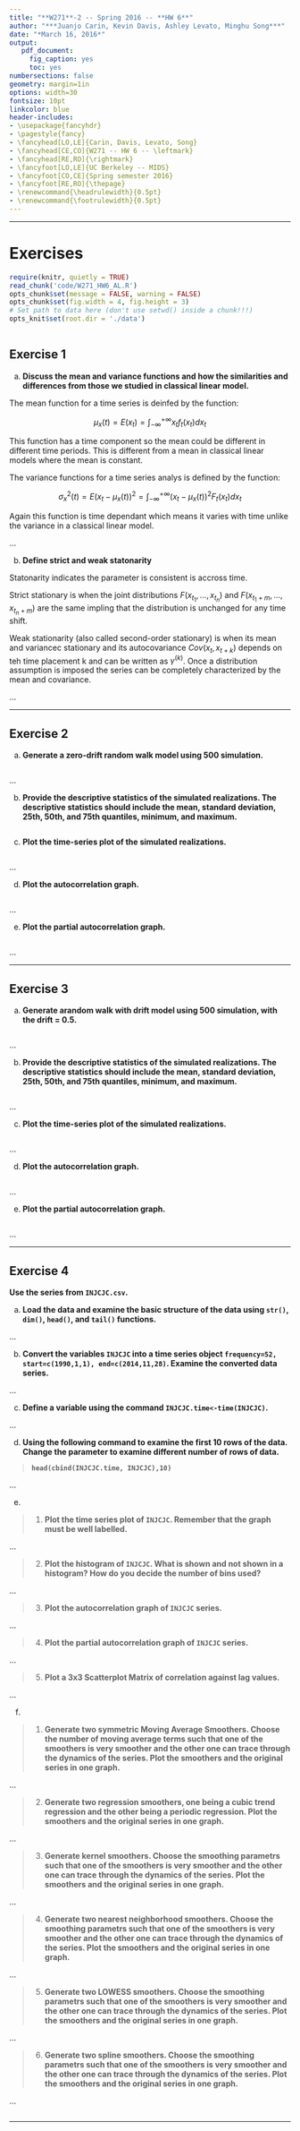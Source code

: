```yaml
---
title: "**W271**-2 -- Spring 2016 -- **HW 6**"
author: "***Juanjo Carin, Kevin Davis, Ashley Levato, Minghu Song***"
date: "*March 16, 2016*"
output:
   pdf_document:
     fig_caption: yes
     toc: yes
numbersections: false
geometry: margin=1in
options: width=30
fontsize: 10pt
linkcolor: blue
header-includes:
- \usepackage{fancyhdr}
- \pagestyle{fancy}
- \fancyhead[LO,LE]{Carin, Davis, Levato, Song}
- \fancyhead[CE,CO]{W271 -- HW 6 -- \leftmark}
- \fancyhead[RE,RO]{\rightmark}
- \fancyfoot[LO,LE]{UC Berkeley -- MIDS}
- \fancyfoot[CO,CE]{Spring semester 2016}
- \fancyfoot[RE,RO]{\thepage}
- \renewcommand{\headrulewidth}{0.5pt}
- \renewcommand{\footrulewidth}{0.5pt}
---
```


**********

\pagebreak

# Exercises

```r
require(knitr, quietly = TRUE)
read_chunk('code/W271_HW6_AL.R')
opts_chunk$set(message = FALSE, warning = FALSE)
opts_chunk$set(fig.width = 4, fig.height = 3)
# Set path to data here (don't use setwd() inside a chunk!!!)
opts_knit$set(root.dir = './data')
```

```r
```

## Exercise 1

a. **Discuss the mean and variance functions and how the similarities and differences from those we studied in classical linear model.**

The mean function for a time series is deinfed by the function:

$$ \mu_x (t) = E(x_t) = \int_{- \infty}^{+ \infty} x_t f_t(x_t)dx_t$$

This function has a time component so the mean could be different in different time periods. This is different from a mean in classical linear models where the mean is constant.

The variance functions for a time series analys is defined by the function:

$$\sigma_x^2(t) = E(x_t-\mu_x(t))^2 = \int_{- \infty}^{+ \infty} (x_t-\mu_x(t))^2F_t(x_t)dx_t$$

Again this function is time dependant which means it varies with time unlike the variance in a classical linear model. 

...

b. **Define strict and weak statonarity**

Statonarity indicates the parameter is consistent is accross time. 

Strict stationary is when the joint distributions $F(x_{t_1}, ..., x_{t_n})$ and $F(x_{t_1+m}, ..., x_{t_n+m})$ are the same impling that the distribution is unchanged for any time shift. 

Weak stationarity (also called second-order stationary) is when its mean and variancec stationary and its autocovariance $Cov(x_t, x_{t+k})$ depends on teh time placement k and can be written as $\gamma^{(k)}$. Once a distribution assumption is imposed the series can be completely characterized by the mean and covariance. 

...

**********
\pagebreak



## Exercise 2

a. **Generate a zero-drift random walk model using 500 simulation.**

```r
```

...

b. **Provide the descriptive statistics of the simulated realizations. The descriptive statistics should include the mean, standard deviation, 25th, 50th, and 75th quantiles, minimum, and maximum.**

```r
```

c. **Plot the time-series plot of the simulated realizations.**

```r
```

...

d. **Plot the autocorrelation graph.**

```r
```

...

e. **Plot the partial autocorrelation graph.**


```r
```
...

**********
\pagebreak



## Exercise 3

a. **Generate arandom walk with drift model using 500 simulation, with the drift = 0.5.**


```r
```
...

b. **Provide the descriptive statistics of the simulated realizations. The descriptive statistics should include the mean, standard deviation, 25th, 50th, and 75th quantiles, minimum, and maximum.**

```r
```
...

c. **Plot the time-series plot of the simulated realizations.**

```r
```
...

d. **Plot the autocorrelation graph.**

```r
```
...

e. **Plot the partial autocorrelation graph.**

```r
```
...

**********

\pagebreak



## Exercise 4

**Use the series from `INJCJC.csv`.**

a. **Load the data and examine the basic structure of the data using `str()`, `dim()`, `head()`, and `tail()` functions.**

...

b. **Convert the variables `INJCJC` into a time series object `frequency=52, start=c(1990,1,1), end=c(2014,11,28)`. Examine the converted data series.**

...

c. **Define a variable using the command `INJCJC.time<-time(INJCJC)`.**

...

d. **Using the following command to examine the first 10 rows of the data. Change the parameter to examine different number of rows of data.**

> **`head(cbind(INJCJC.time, INJCJC),10)`**

...

e.

>  1. **Plot the time series plot of `INJCJC`. Remember that the graph must be well labelled.**

...

>  2. **Plot the histogram of `INJCJC`. What is shown and not shown in a histogram? How do you decide the number of bins used?**

...

>  3. **Plot the autocorrelation graph of `INJCJC` series.**

...

>  4. **Plot the partial autocorrelation graph of `INJCJC` series.**

...

>  5. **Plot a 3x3 Scatterplot Matrix of correlation against lag values.**

...

f.

>  1. **Generate two symmetric Moving Average Smoothers. Choose the number of moving average terms such that one of the smoothers is very smoother and the other one can trace through the dynamics of the series. Plot the smoothers and the original series in one graph.**

...

>  2. **Generate two regression smoothers, one being a cubic trend regression and the other being a periodic regression. Plot the smoothers and the original series in one graph.**

...

>  3. **Generate kernel smoothers. Choose the smoothing parametrs such that one of the smoothers is very smoother and the other one can trace through the dynamics of the series. Plot the smoothers and the original series in one graph.**

...

>  4. **Generate two nearest neighborhood smoothers. Choose the smoothing parametrs such that one of the smoothers is very smoother and the other one can trace through the dynamics of the series. Plot the smoothers and the original series in one graph.**

...

>  5. **Generate two LOWESS smoothers. Choose the smoothing parametrs such that one of the smoothers is very smoother and the other one can trace through the dynamics of the series. Plot the smoothers and the original series in one graph.**

...

>  6. **Generate two spline smoothers. Choose the smoothing parametrs such that one of the smoothers is very smoother and the other one can trace through the dynamics of the series. Plot the smoothers and the original series in one graph.**

...


```r
```

**********
